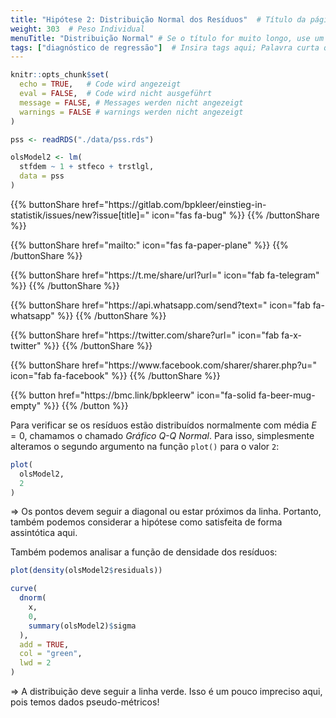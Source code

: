 ```yaml
---
title: "Hipótese 2: Distribuição Normal dos Resíduos"  # Título da página
weight: 303  # Peso Individual
menuTitle: "Distribuição Normal" # Se o título for muito longo, use um título curto aqui
tags: ["diagnóstico de regressão"]  # Insira tags aqui; Palavra curta que descreve o que acontece na página
---
```

```r
knitr::opts_chunk$set(
  echo = TRUE,   # Code wird angezeigt
  eval = FALSE,  # Code wird nicht ausgeführt
  message = FALSE, # Messages werden nicht angezeigt
  warnings = FALSE # warnings werden nicht angezeigt
)

pss <- readRDS("./data/pss.rds")

olsModel2 <- lm(
  stfdem ~ 1 + stfeco + trstlgl,   
  data = pss
)      
```

{{% buttonShare href=\"https\:\/\/gitlab.com\/bpkleer\/einstieg-in-statistik\/issues\/new?issue[title]=\" icon=\"fas fa-bug\" %}} {{% /buttonShare %}} 

{{% buttonShare href=\"mailto\:\" icon=\"fas fa-paper-plane\" %}} {{% /buttonShare %}}

{{% buttonShare href=\"https\:\/\/t.me\/share\/url?url=\" icon=\"fab fa-telegram\" %}} {{% /buttonShare %}}

{{% buttonShare href=\"https\:\/\/api.whatsapp.com\/send?text=\" icon=\"fab fa-whatsapp\" %}} {{% /buttonShare %}}

{{% buttonShare href=\"https\:\/\/twitter.com\/share?url=\" icon=\"fab fa-x-twitter\" %}} {{% /buttonShare %}}

{{% buttonShare href=\"https\:\/\/www.facebook.com\/sharer\/sharer.php?u=\" icon=\"fab fa-facebook\" %}} {{% /buttonShare %}}

{{% button href=\"https\:\/\/bmc.link\/bpkleerw\" icon=\"fa-solid fa-beer-mug-empty\" %}} {{% /button %}}

Para verificar se os resíduos estão distribuídos normalmente com média $E=0$, chamamos o chamado *Gráfico Q-Q Normal*. Para isso, simplesmente alteramos o segundo argumento na função `plot()` para o valor `2`:

```r
plot(
  olsModel2,
  2
)

```

$\Rightarrow$ Os pontos devem seguir a diagonal ou estar próximos da linha. Portanto, também podemos considerar a hipótese como satisfeita de forma assintótica aqui.

Também podemos analisar a função de densidade dos resíduos:
```r
plot(density(olsModel2$residuals))

curve(
  dnorm(
    x, 
    0, 
    summary(olsModel2)$sigma
  ), 
  add = TRUE,
  col = "green", 
  lwd = 2
)
```

$\Rightarrow$ A distribuição deve seguir a linha verde. Isso é um pouco impreciso aqui, pois temos dados pseudo-métricos!
